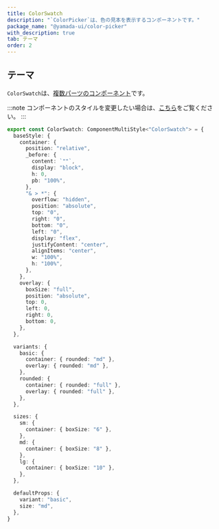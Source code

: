 ```yaml
---
title: ColorSwatch
description: "`ColorPicker`は、色の見本を表示するコンポーネントです。"
package_name: "@yamada-ui/color-picker"
with_description: true
tab: テーマ
order: 2
---
```


## テーマ

`ColorSwatch`は、[複数パーツのコンポーネント](/styled-system/theming/component-styles#複数パーツのコンポーネント)です。

:::note
コンポーネントのスタイルを変更したい場合は、[こちら](/styled-system/theming/customize-theme#コンポーネントのスタイルを変更する)をご覧ください。
:::

```ts
export const ColorSwatch: ComponentMultiStyle<"ColorSwatch"> = {
  baseStyle: {
    container: {
      position: "relative",
      _before: {
        content: `""`,
        display: "block",
        h: 0,
        pb: "100%",
      },
      "& > *": {
        overflow: "hidden",
        position: "absolute",
        top: "0",
        right: "0",
        bottom: "0",
        left: "0",
        display: "flex",
        justifyContent: "center",
        alignItems: "center",
        w: "100%",
        h: "100%",
      },
    },
    overlay: {
      boxSize: "full",
      position: "absolute",
      top: 0,
      left: 0,
      right: 0,
      bottom: 0,
    },
  },

  variants: {
    basic: {
      container: { rounded: "md" },
      overlay: { rounded: "md" },
    },
    rounded: {
      container: { rounded: "full" },
      overlay: { rounded: "full" },
    },
  },

  sizes: {
    sm: {
      container: { boxSize: "6" },
    },
    md: {
      container: { boxSize: "8" },
    },
    lg: {
      container: { boxSize: "10" },
    },
  },

  defaultProps: {
    variant: "basic",
    size: "md",
  },
}
```
